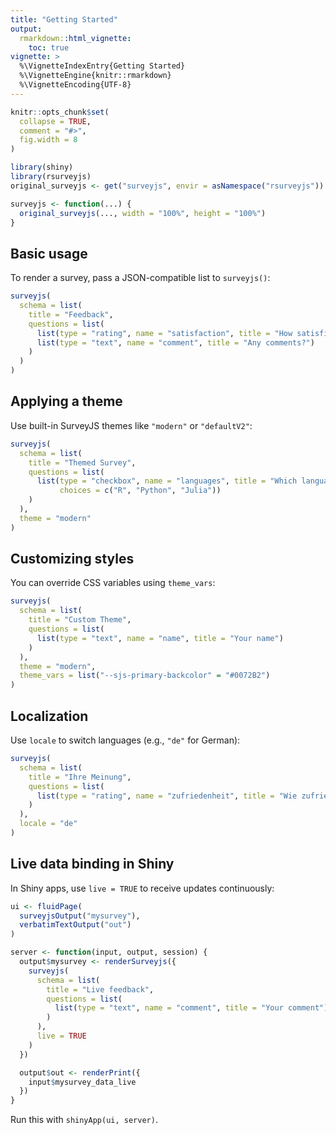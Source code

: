 ```yaml
---
title: "Getting Started"
output: 
  rmarkdown::html_vignette:
    toc: true
vignette: >
  %\VignetteIndexEntry{Getting Started}
  %\VignetteEngine{knitr::rmarkdown}
  %\VignetteEncoding{UTF-8}
---
```



```r
knitr::opts_chunk$set(
  collapse = TRUE,
  comment = "#>", 
  fig.width = 8
)

library(shiny)
library(rsurveyjs)
original_surveyjs <- get("surveyjs", envir = asNamespace("rsurveyjs"))

surveyjs <- function(...) {
  original_surveyjs(..., width = "100%", height = "100%")
}
```

## Basic usage

To render a survey, pass a JSON-compatible list to `surveyjs()`:

```r
surveyjs(
  schema = list(
    title = "Feedback",
    questions = list(
      list(type = "rating", name = "satisfaction", title = "How satisfied are you?"),
      list(type = "text", name = "comment", title = "Any comments?")
    )
  )
)
```

## Applying a theme

Use built-in SurveyJS themes like `"modern"` or `"defaultV2"`:

```r
surveyjs(
  schema = list(
    title = "Themed Survey",
    questions = list(
      list(type = "checkbox", name = "languages", title = "Which languages do you use?",
           choices = c("R", "Python", "Julia"))
    )
  ),
  theme = "modern"
)
```

## Customizing styles

You can override CSS variables using `theme_vars`:

```r
surveyjs(
  schema = list(
    title = "Custom Theme",
    questions = list(
      list(type = "text", name = "name", title = "Your name")
    )
  ),
  theme = "modern",
  theme_vars = list("--sjs-primary-backcolor" = "#0072B2")
)
```

## Localization

Use `locale` to switch languages (e.g., `"de"` for German):

```r
surveyjs(
  schema = list(
    title = "Ihre Meinung",
    questions = list(
      list(type = "rating", name = "zufriedenheit", title = "Wie zufrieden sind Sie?")
    )
  ),
  locale = "de"
)
```

## Live data binding in Shiny

In Shiny apps, use `live = TRUE` to receive updates continuously:

```r
ui <- fluidPage(
  surveyjsOutput("mysurvey"),
  verbatimTextOutput("out")
)

server <- function(input, output, session) {
  output$mysurvey <- renderSurveyjs({
    surveyjs(
      schema = list(
        title = "Live feedback",
        questions = list(
          list(type = "text", name = "comment", title = "Your comment")
        )
      ),
      live = TRUE
    )
  })

  output$out <- renderPrint({
    input$mysurvey_data_live
  })
}
```

Run this with `shinyApp(ui, server)`.
